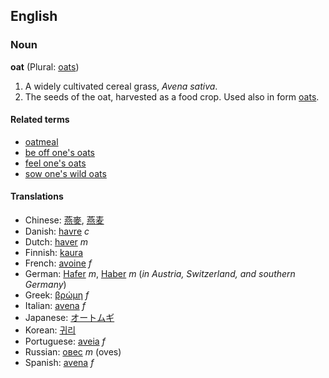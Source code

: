 == English ==
=== Noun ===
'''oat''' (Plural: [[oats]])

# A widely cultivated cereal grass, ''Avena sativa''.
# The seeds of the oat, harvested as a food crop. Used also in form [[oats]].

====Related terms====
*[[oatmeal]]
*[[be off one's oats]]
*[[feel one's oats]]
*[[sow one's wild oats]]

==== Translations ====
*Chinese: [[燕麥]], [[燕麦]]
*Danish: [[havre]] ''c''
*Dutch: [[haver]] ''m''
*Finnish: [[kaura]]
*French: [[avoine]] ''f''
*German: [[Hafer]] ''m'', [[Haber]] ''m'' (''in Austria, Switzerland, and southern Germany'')
*Greek: [[βρώμη]] ''f''
*Italian: [[avena#Italian|avena]] ''f''
*Japanese: [[オートムギ]]
*Korean: [[귀리]]
*Portuguese: [[aveia]] ''f''
*Russian: [[овес]] ''m'' (oves)
*Spanish: [[avena#Spanish|avena]] ''f''
